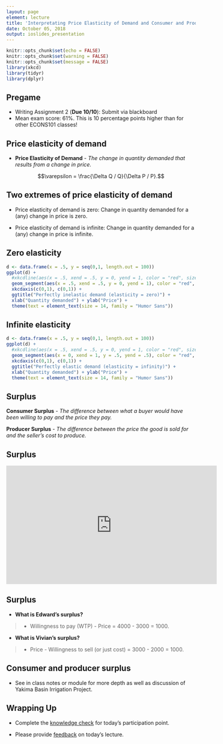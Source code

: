 ```yaml
---
layout: page
element: lecture
title: 'Interpretating Price Elasticity of Demand and Consumer and Producer Surplus'
date: October 05, 2018
output: ioslides_presentation
---
```


```r
knitr::opts_chunk$set(echo = FALSE)
knitr::opts_chunk$set(warning = FALSE)
knitr::opts_chunk$set(message = FALSE)
library(xkcd)
library(tidyr)
library(dplyr)
```

## Pregame

* Writing Assignment 2 (__Due 10/10__): Submit via blackboard
* Mean exam score: 61%. This is 10 percentage points higher than for other ECONS101 classes!

## Price elasticity of demand

* __Price Elasticity of Demand__ - _The change in quantity demanded that results from a change in price._

$$\varepsilon = \frac{\Delta Q / Q}{\Delta P / P}.$$


## Two extremes of price elasticity of demand

* Price elasticity of demand is zero: Change in quantity demanded for a (any) change in price is zero.

* Price elasticity of demand is infinite: Change in quantity demanded for a (any) change in price is infinite.

## Zero elasticity

```r
d <- data.frame(x = .5, y = seq(0,1, length.out = 100))
ggplot(d) + 
  #xkcdline(aes(x = .5, xend = .5, y = 0, yend = 1, color = "red", size = 2)) + 
  geom_segment(aes(x = .5, xend = .5, y = 0, yend = 1), color = "red", size = .5) +
  xkcdaxis(c(0,1), c(0,1)) + 
  ggtitle("Perfectly inelastic demand (elasticity = zero)") + 
  xlab("Quantity demanded") + ylab("Price") +
  theme(text = element_text(size = 14, family = "Humor Sans")) 
```


## Infinite elasticity

```r
d <- data.frame(x = .5, y = seq(0,1, length.out = 100))
ggplot(d) + 
  #xkcdline(aes(x = .5, xend = .5, y = 0, yend = 1, color = "red", size = 2)) + 
  geom_segment(aes(x = 0, xend = 1, y = .5, yend = .5), color = "red", size = .5) +
  xkcdaxis(c(0,1), c(0,1)) + 
  ggtitle("Perfectly elastic demand (elasticity = infinity)") + 
  xlab("Quantity demanded") + ylab("Price") +
  theme(text = element_text(size = 14, family = "Humor Sans")) 
```



## Surplus

__Consumer Surplus__ - _The difference between what a buyer would have been willing to pay and the price they pay._

__Producer Surplus__ - _The difference between the price the good is sold for and the seller's cost to produce._

## Surplus { .flexbox .vcenter }

<iframe width="560" height="315" src="https://www.youtube.com/embed/KWbi-Lq1P28?start=40" frameborder="0" allow="autoplay; encrypted-media" allowfullscreen></iframe>

## Surplus

* __What is Edward's surplus?__

> * Willingness to pay (WTP) - Price = 4000 - 3000 = 1000.

* __What is Vivian's surplus?__

> * Price - Willingness to sell (or just cost) = 3000 - 2000 = 1000.

## Consumer and producer surplus

* See in class notes or module for more depth as well as discussion of Yakima Basin Irrigation Project.


## Wrapping Up

* Complete the [knowledge check](https://goo.gl/forms/bVuvvNN94gZktiz13) for today's participation point.

* Please provide [feedback](https://goo.gl/forms/8SiOwdi19kN8cINJ3) on today's lecture.
